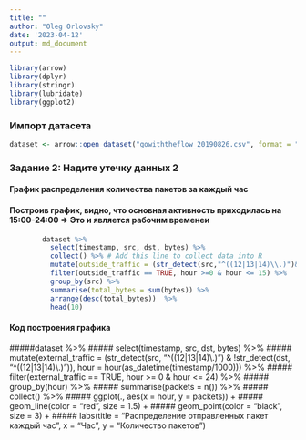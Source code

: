 ```yaml
---
title: ""
author: "Oleg Orlovsky"
date: '2023-04-12'
output: md_document
---
```


```r
library(arrow)
library(dplyr)
library(stringr)
library(lubridate)
library(ggplot2)
```
### Импорт датасета

```r
dataset <- arrow::open_dataset("gowiththeflow_20190826.csv", format = "csv", schema = schema(timestamp=int64(),src=utf8(),dst=utf8(),port=uint32(),bytes=uint32()))

```
### Задание 2: Надите утечку данных 2

#### График распределения количества пакетов за каждый час



#### Построив график, видно, что основная активность приходилась на 15:00-24:00 => Это и является рабочим временеи
```r
        dataset %>%
          select(timestamp, src, dst, bytes) %>%
          collect() %>% # Add this line to collect data into R
          mutate(outside_traffic = (str_detect(src,"^((12|13|14)\\.)")&!str_detect(dst,"^((12|13|14)\\.)")), hour = hour(as.POSIXlt(timestamp/1000, origin = "1970-01-01"))) %>%
          filter(outside_traffic == TRUE, hour >=0 & hour <= 15) %>%
          group_by(src) %>%
          summarise(total_bytes = sum(bytes)) %>%
          arrange(desc(total_bytes))  %>%
          head(10)
```

#### Код построения графика

#####dataset %>%
#####  select(timestamp, src, dst, bytes) %>%
#####  mutate(external_traffic = (str_detect(src, "^((12|13|14)\\.)") & !str_detect(dst, "^((12|13|14)\\.)")), hour = hour(as_datetime(timestamp/1000))) %>%
#####  filter(external_traffic == TRUE, hour >= 0 & hour <= 24) %>%
#####  group_by(hour) %>%
#####  summarise(packets = n()) %>%
#####  collect() %>%
#####  ggplot(., aes(x = hour, y = packets)) +
#####  geom_line(color = "red", size = 1.5) +
#####  geom_point(color = "black", size = 3) +
#####  labs(title = "Распределение отправленных пакет каждый час", x = "Час", y = "Количество пакетов")

